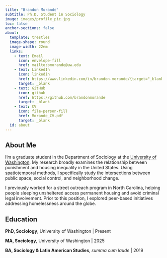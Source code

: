 ```yaml
---
title: "Brandon Morande"
subtitle: Ph.D. Student in Sociology
image: images/profile_pic.jpg
toc: false
anchor-sections: false
about:
  template: trestles
  image-shape: round
  image-width: 22em
  links:
    - text: Email
      icon: envelope-fill
      href: mailto:bmorande@uw.edu
    - text: LinkedIn
      icon: linkedin
      href: https://www.linkedin.com/in/brandon-morande/{target="_blank"}
      target: _blank
    - text: GitHub
      icon: github 
      href: https://github.com/brandonmorande
      target: _blank
    - text: CV
      icon: file-person-fill
      href: Morande_CV.pdf
      target: _blank
  id: about
---
```


::: {#about}
## About Me

I'm a graduate student in the Department of Sociology at the [University of Washington](https://soc.washington.edu/people/brandon-morande){target="_blank"}. My research broadly examines the relationship between punishment and housing inequality in the United States. Using spatiotemporal methods, I specifically study the intersections between public space, social control, and neighborhood change.

I previously worked for a street outreach program in North Carolina, helping people sleeping unsheltered access permanent housing and avoid criminal legal involvement. Prior to this position, I explored peer-based initiatives addressing homelessness around the globe.

## Education

**PhD, Sociology**, University of Washington \| Present

**MA, Sociology**, University of Washington \| 2025

**BA, Sociology & Latin American Studies**, *summa cum laude* \| 2019
:::
